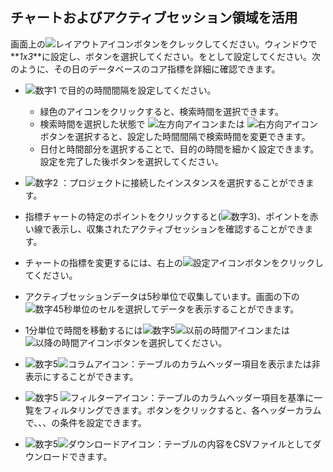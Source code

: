 ## チャートおよびアクティブセッション領域を活用

画面上の![レイアウトアイコン](/img/ico-layout-set.svg)ボタンをクレックしてください。<Cmdname sid="layout_setting" className="uitext" />ウィンドウで**_1x3_**に設定し、<Cmdname sid="save" className="uitext" />ボタンを選択してください。<Cmdname sid="time" className="uitext" />を<Cmdname sid="TTL07218" className="uitext" />として設定してください。次のように、その日のデータベースのコア指標を詳細に確認できます。

<ProdImg img='db-count-trend-1x3.png' desc='カウント推移' />

- ![数字1](/img/number-01.png) <Cmdname sid="time" className="uitext" />で目的の時間間隔を設定してください。

  - 緑色のアイコンをクリックすると、検索時間を選択できます。
  - 検索時間を選択した状態で ![左方向アイコン](/img/left-arrow.svg)または ![右方向アイコン](/img/right-arrow.svg)ボタンを選択すると、設定した時間間隔で検索時間を変更できます。
  - 日付と時間部分を選択することで、目的の時間を細かく設定できます。設定を完了した後<Cmdname sid="confirm" className="uitext" />ボタンを選択してください。

- ![数字2](/img/number-02.png) <Cmdname sid="instance" className="uitext" />：プロジェクトに接続したインスタンスを選択することができます。

- 指標チャートの特定のポイントをクリックすると(![数字3](/img/number-03.png))、ポイントを赤い線で表示し、収集されたアクティブセッションを確認することができます。 

- チャートの指標を変更するには、右上の![設定アイコン](/img/ico-setting.svg)ボタンをクリックしてください。 

- アクティブセッションデータは5秒単位で収集しています。画面の下の![数字4](/img/number-04.png)5秒単位のセルを選択してデータを表示することができます。

- 1分単位で時間を移動するには![数字5](/img/number-05.png)![以前の時間アイコン](/img/ico-left-time.svg)または![以降の時間アイコン](/img/ico-right-time.svg)ボタンを選択してください。

- ![数字5](/img/number-05.png)![コラムアイコン](/img/ico-column.svg)：テーブルのカラムヘッダー項目を表示または非表示にすることができます。

- ![数字5](/img/number-05.png) ![フィルターアイコン](/img/ico-filter.svg)：テーブルのカラムヘッダー項目を基準に一覧をフィルタリングできます。ボタンをクリックすると、各ヘッダーカラムで<Cmdname sid="includes" className="uitext" />、<Cmdname sid="excludes" className="uitext" />、<Cmdname sid="equal" className="uitext" />、<Cmdname sid="unequal" className="uitext" />の条件を設定できます。

- ![数字5](/img/number-05.png)![ダウンロードアイコン](/img/ico-download.svg)：テーブルの内容をCSVファイルとしてダウンロードできます。
